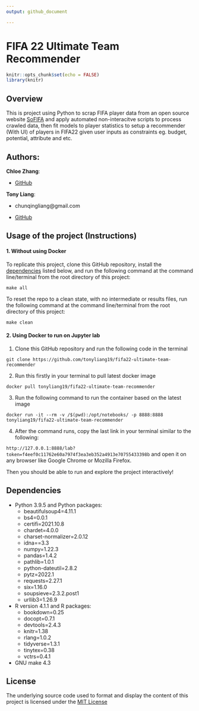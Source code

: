 ```yaml
---
output: github_document

---
```


# FIFA 22 Ultimate Team Recommender

```r
knitr::opts_chunk$set(echo = FALSE)
library(knitr)
```

## Overview
This is project using Python to scrap FIFA player data from an open source website [SoFIFA](https://sofifa.com/) and apply automated non-interacitve scripts to process crawled data, then fit models to player statistics to setup a recommender (With UI) of players in FIFA22 given user inputs as constraints eg. budget, potential, attribute and etc.

## Authors:

__Chloe Zhang__:

* [GitHub](https://github.com/ZiyueChloeZhang)

__Tony Liang__:

* chunqingliang@gmail.com

* [GitHub](https://github.com/tonyliang19)

## Usage of the project (Instructions)


#### 1. Without using Docker

To replicate this project, clone this GitHub repository, install the [dependencies](#dependencies) listed below, and run the following command at the command line/terminal from the root directory of this project:

    make all

To reset the repo to a clean state, with no intermediate or results
files, run the following command at the command line/terminal from the
root directory of this project:

    make clean

#### 2. Using Docker to run on Jupyter lab
1) Clone this GitHub repository and run the following code in the terminal

``` git clone https://github.com/tonyliang19/fifa22-ultimate-team-recommender ```

2) Run this firstly in your terminal to pull latest docker image

```docker pull tonyliang19/fifa22-ultimate-team-recommender```

3) Run the following command to run the container based on the latest image

``` docker run -it --rm -v /$(pwd):/opt/notebooks/ -p 8888:8888 tonyliang19/fifa22-ultimate-team-recommender ```

4) After the command runs, copy the last link in your terminal similar to the following:

```  http://127.0.0.1:8888/lab?token=f4eef0c11762e60a7974f3ea3eb352a4913e70755433398b ``` and open it on any browser like Google Chrome or Mozilla Firefox.


Then you should be able to run and explore the project interactively!



## Dependencies

-   Python 3.9.5 and Python packages:
    -   beautifulsoup4=4.11.1
    -   bs4=0.0.1
    -   certifi=2021.10.8
    -   chardet=4.0.0
    -   charset-normalizer=2.0.12
    -   idna==3.3
    -   numpy=1.22.3
    -   pandas=1.4.2
    -   pathlib=1.0.1
    -   python-dateutil=2.8.2
    -   pytz=2022.1
    -   requests=2.27.1
    -   six=1.16.0
    -   soupsieve=2.3.2.post1
    -   urllib3=1.26.9
-   R version 4.1.1 and R packages:
    -   bookdown=0.25
    -   docopt=0.7.1
    -   devtools=2.4.3
    -   knitr=1.38
    -   rlang=1.0.2
    -   tidyverse=1.3.1
    -   tinytex=0.38
    -   vctrs=0.4.1
-   GNU make 4.3

## License

The underlying source code used to format and display the content of this project is licensed under the [MIT License](LICENSE)

